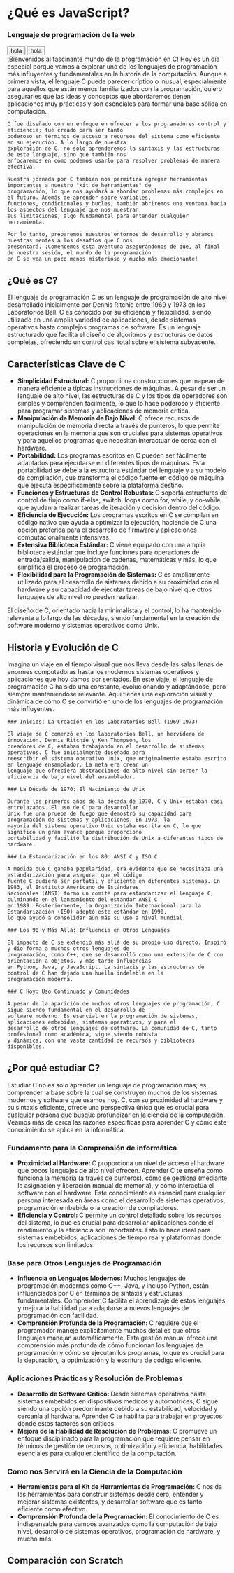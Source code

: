
<div
  className="flex justify-center text-center m-0 p-0 bg-[url('/assets/img/javascript.jpg')] bg-center bg-cover bg-no-repeat w-full h-[30vh]">
  <div
    className="bg-gradient-to-b from-yellow-500/75 to-slate-50/100 flex justify-center items-center w-full h-full flex-col gap-2">
    <h1 className="text-black font-semibold text-[24px]">¿Qué es JavaScript?</h1>
    <h3 className="text-black">Lenguaje de programación de la web</h3>
    <div className="border-t w-[90%] border-black "></div>
    <div className="flex flex-col">
      <button className="border px-20 py-2 bg-yellow-400">hola</button>
      <button>hola</button>
    </div>

  </div>
</div>

<div className="text-start mt-10">
  <div>
    ¡Bienvenidos al fascinante mundo de la programación en C! Hoy es un día especial porque vamos a explorar uno de los
    lenguajes de programación más influyentes y fundamentales en la historia de la computación. Aunque a primera vista,
    el lenguaje C puede parecer críptico o inusual, especialmente para aquellos que están menos familiarizados con la
    programación, quiero asegurarles que las ideas y conceptos que abordaremos tienen aplicaciones muy prácticas y son
    esenciales para formar una base sólida en computación.

    C fue diseñado con un enfoque en ofrecer a los programadores control y eficiencia; fue creado para ser tanto
    poderoso en términos de acceso a recursos del sistema como eficiente en su ejecución. A lo largo de nuestra
    exploración de C, no solo aprenderemos la sintaxis y las estructuras de este lenguaje, sino que también nos
    enfocaremos en cómo podemos usarlo para resolver problemas de manera efectiva.

    Nuestra jornada por C también nos permitirá agregar herramientas importantes a nuestro "kit de herramientas" de
    programación, lo que nos ayudará a abordar problemas más complejos en el futuro. Además de aprender sobre variables,
    funciones, condicionales y bucles, también abriremos una ventana hacia los aspectos del lenguaje que nos muestran
    sus limitaciones, algo fundamental para entender cualquier herramienta.

    Por lo tanto, preparemos nuestros entornos de desarrollo y abramos nuestras mentes a los desafíos que C nos
    presentará. ¡Comencemos esta aventura asegurándonos de que, al final de nuestra sesión, el mundo de la programación
    en C se vea un poco menos misterioso y mucho más emocionante!
  </div>

  ## ¿Qué es C?

  El lenguaje de programación C es un lenguaje de programación de alto nivel desarrollado inicialmente por Dennis
  Ritchie entre 1969 y 1973 en los Laboratorios Bell. C es conocido por su eficiencia y flexibilidad, siendo utilizado
  en una amplia variedad de aplicaciones, desde sistemas operativos hasta complejos programas de software. Es un
  lenguaje estructurado que facilita el diseño de algoritmos y estructuras de datos complejas, ofreciendo un control
  casi total sobre el sistema subyacente.

  ## Características Clave de C

  <ul className="mt-5">
    <li>
      <strong>Simplicidad Estructural:</strong> C proporciona construcciones que mapean de manera eficiente a típicas
      instrucciones de máquinas. A pesar de ser un lenguaje de alto nivel, las estructuras de C y los tipos de
      operadores son simples y comprenden fácilmente, lo que lo hace poderoso y eficiente para programar sistemas y
      aplicaciones de memoria crítica.
    </li>
    <li>
      <strong>Manipulación de Memoria de Bajo Nivel: </strong>
      C ofrece recursos de manipulación de memoria directa a través de punteros, lo que permite operaciones en la
      memoria que son cruciales para sistemas operativos y para aquellos programas que necesitan interactuar de cerca
      con el hardware.
    </li>
    <li>
      <strong>Portabilidad: </strong>Los programas escritos en C pueden ser fácilmente adaptados para ejecutarse en
      diferentes tipos de máquinas. Esta portabilidad se debe a la estructura estándar del lenguaje y a su modelo de
      compilación, que transforma el código fuente en código de máquina que ejecuta específicamente sobre la plataforma
      destino.
    </li>
    <li>
      <strong>Funciones y Estructuras de Control Robustas: </strong>C soporta estructuras de control de flujo como
      if-else, switch, loops como for, while, y do-while, que ayudan a realizar tareas de iteración y decisión dentro
      del código.
    </li>
    <li>
      <strong>Eficiencia de Ejecución: </strong>Los programas escritos en C se compilan en código nativo que ayuda a
      optimizar la ejecución, haciendo de C una opción preferida para el desarrollo de firmware y aplicaciones
      computacionalmente intensivas.
    </li>
    <li>
      <strong>Extensiva Biblioteca Estándar: </strong>C viene equipado con una amplia biblioteca estándar que incluye
      funciones para operaciones de entrada/salida, manipulación de cadenas, matemáticas y más, lo que simplifica el
      proceso de programación.
    </li>
    <li>
      <strong>Flexibilidad para la Programación de Sistemas: </strong>C es ampliamente utilizado para el desarrollo de
      sistemas debido a su proximidad con el hardware y su capacidad de ejecutar tareas de bajo nivel que otros
      lenguajes de alto nivel no pueden realizar.
    </li>
  </ul>

  <Callout emoji="👀" type='info'>
    El diseño de C, orientado hacia la minimalista y el control, lo ha mantenido relevante a lo largo de las décadas,
    siendo fundamental en la creación de software moderno y sistemas operativos como Unix.
  </Callout>

  ## Historia y Evolución de C

  Imagina un viaje en el tiempo visual que nos lleva desde las salas llenas de enormes computadoras hasta los modernos
  sistemas operativos y aplicaciones que hoy damos por sentados. En este viaje, el lenguaje de programación C ha sido
  una constante, evolucionando y adaptándose, pero siempre manteniéndose relevante. Aquí tienes una exploración visual y
  dinámica de cómo C se convirtió en uno de los lenguajes de programación más influyentes.

  <Steps>

    ### Inicios: La Creación en los Laboratorios Bell (1969-1973)

    El viaje de C comenzó en los laboratorios Bell, un hervidero de innovación. Dennis Ritchie y Ken Thompson, los
    creadores de C, estaban trabajando en el desarrollo de sistemas operativos. C fue inicialmente diseñado para
    reescribir el sistema operativo Unix, que originalmente estaba escrito en lenguaje ensamblador. La meta era crear un
    lenguaje que ofreciera abstracciones de alto nivel sin perder la eficiencia de bajo nivel del ensamblador.

    ### La Década de 1970: El Nacimiento de Unix

    Durante los primeros años de la década de 1970, C y Unix estaban casi entrelazados. El uso de C para desarrollar
    Unix fue una prueba de fuego que demostró su capacidad para programación de sistemas y aplicaciones. En 1973, la
    mayoría del sistema operativo Unix estaba escrita en C, lo que significó un gran avance porque proporcionó
    portabilidad y facilitó la distribución de Unix a diferentes tipos de hardware.

    ### La Estandarización en los 80: ANSI C y ISO C

    A medida que C ganaba popularidad, era evidente que se necesitaba una estandarización para asegurar que el código
    fuente C pudiera ser portátil y eficiente en diferentes sistemas. En 1983, el Instituto Americano de Estándares
    Nacionales (ANSI) formó un comité para estandarizar el lenguaje C, culminando en el lanzamiento del estándar ANSI C
    en 1989. Posteriormente, la Organización Internacional para la Estandarización (ISO) adoptó este estándar en 1990,
    lo que ayudó a consolidar aún más su uso a nivel mundial.

    ### Los 90 y Más Allá: Influencia en Otros Lenguajes

    El impacto de C se extendió más allá de su propio uso directo. Inspiró y dio forma a muchos otros lenguajes de
    programación, como C++, que se desarrolló como una extensión de C con orientación a objetos, y más tarde influencias
    en Python, Java, y JavaScript. La sintaxis y las estructuras de control de C han dejado una huella indeleble en la
    programación moderna.

    ### C Hoy: Uso Continuado y Comunidades

    A pesar de la aparición de muchos otros lenguajes de programación, C sigue siendo fundamental en el desarrollo de
    software moderno. Es esencial en la programación de sistemas, aplicaciones embebidas, sistemas operativos, y para el
    desarrollo de otros lenguajes de software. La comunidad de C, tanto profesional como académica, sigue siendo robusta
    y dinámica, con una vasta cantidad de recursos y bibliotecas disponibles.

  </Steps>

  ## ¿Por qué estudiar C?

  Estudiar C no es solo aprender un lenguaje de programación más; es comprender la base sobre la cual se construyen
  muchos de los sistemas modernos y software que usamos hoy. C, con su proximidad al hardware y su sintaxis eficiente,
  ofrece una perspectiva única que es crucial para cualquier persona que busque profundizar en la ciencia de la
  computación. Veamos más de cerca las razones específicas para aprender C y cómo este conocimiento se aplica en la
  informática.

  ### Fundamento para la Comprensión de informática

  <ul className="mt-5">
    <li>
      <strong>Proximidad al Hardware: </strong>C proporciona un nivel de acceso al hardware que pocos lenguajes de alto
      nivel ofrecen. Aprender C te enseña cómo funciona la memoria (a través de punteros), cómo se gestiona (mediante la
      asignación y liberación manual de memoria), y cómo interactúa el software con el hardware. Este conocimiento es
      esencial para cualquier persona interesada en áreas como el desarrollo de sistemas operativos, programación
      embebida o la creación de compiladores.
    </li>
    <li>
      <strong>Eficiencia y Control: </strong> C permite un control detallado sobre los recursos del sistema, lo que es
      crucial para desarrollar aplicaciones donde el rendimiento y la eficiencia son importantes. Esto lo hace ideal
      para sistemas embebidos, aplicaciones de tiempo real y plataformas donde los recursos son limitados.
    </li>
  </ul>

  ### Base para Otros Lenguajes de Programación

  <ul className="mt-5">
    <li>
      <strong>Influencia en Lenguajes Modernos: </strong>Muchos lenguajes de programación modernos como C++, Java, y
      incluso Python, están influenciados por C en términos de sintaxis y estructuras fundamentales. Comprender C
      facilita el aprendizaje de estos lenguajes y mejora la habilidad para adaptarse a nuevos lenguajes de programación
      con facilidad.
    </li>
    <li>
      <strong>Comprensión Profunda de la Programación: </strong>C requiere que el programador maneje explícitamente
      muchos detalles que otros lenguajes manejan automáticamente. Esta gestión manual ofrece una comprensión más
      profunda de cómo funcionan los lenguajes de programación y cómo se ejecutan los programas, lo que es crucial para
      la depuración, la optimización y la escritura de código eficiente.
    </li>
  </ul>

  ### Aplicaciones Prácticas y Resolución de Problemas

  <ul className="mt-5">
    <li>
      <strong>Desarrollo de Software Crítico: </strong>Desde sistemas operativos hasta sistemas embebidos en
      dispositivos médicos y automotrices, C sigue siendo una opción predominante debido a su estabilidad, velocidad y
      cercanía al hardware. Aprender C te habilita para trabajar en proyectos donde estos factores son críticos.
    </li>
    <li>
      <strong>Mejora de la Habilidad de Resolución de Problemas: </strong>C promueve un enfoque disciplinado para la
      programación que requiere pensar en términos de gestión de recursos, optimización y eficiencia, habilidades
      esenciales para cualquier científico de la computación.
    </li>
  </ul>

  ### Cómo nos Servirá en la Ciencia de la Computación

  <ul className="mt-5">
    <li>
      <strong>Herramientas para el Kit de Herramientas de Programación: </strong>C nos da las herramientas para
      construir sistemas desde cero, entender y mejorar sistemas existentes, y desarrollar software que es tanto
      eficiente como efectivo.
    </li>
    <li>
      <strong>Comprensión Profunda de la Programación: </strong>El conocimiento de C es indispensable para campos
      avanzados como la computación de bajo nivel, desarrollo de sistemas operativos, programación de hardware, y mucho
      más.
    </li>
  </ul>

  ## Comparación con Scratch





</div>